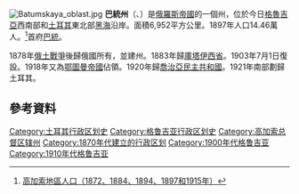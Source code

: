 [[File:Batumskaya_oblast.jpg|right]]
'''巴統州'''（{{lang-ru|'''Бату́мская о́бласть'''}}、{{lang-ka|ბათუმის ოლქი}}）是[[俄羅斯帝國|俄羅斯帝國]]的一個州，位於今日[[格魯吉亞|格魯吉亞]]西南部和[[土耳其|土耳其]]東北部[[黑海|黑海]]沿岸。面積6,952平方公里。1897年人口14.46萬人。<ref>[https://web.archive.org/web/20010420185724/http://www.geocities.com/shavlego/Stats-002.htm 高加索地區人口（1872、1884、1894、1897和1915年）]</ref>首府[[巴統|巴統]]。

1878年[[俄土戰爭_(1877年-1878年)|俄土戰爭]]後歸俄國所有，並建州。1883年歸[[庫塔伊西省|庫塔伊西省]]。1903年7月1日復設。1918年又為[[鄂圖曼帝國|鄂圖曼帝國]]佔領。1920年歸[[喬治亞民主共和國|喬治亞民主共和國]]。1921年南部劃歸土耳其。

==參考資料==
<div class="references-small">
<references />
</div>
{{ImpRussia}}
[[Category:土耳其行政区划史|Category:土耳其行政区划史]]
[[Category:格鲁吉亚行政区划史|Category:格鲁吉亚行政区划史]]
[[Category:高加索总督区辖州|Category:高加索总督区辖州]]
[[Category:1870年代建立的行政区划|Category:1870年代建立的行政区划]]
[[Category:1900年代格鲁吉亚|Category:1900年代格鲁吉亚]]
[[Category:1910年代格鲁吉亚|Category:1910年代格鲁吉亚]]